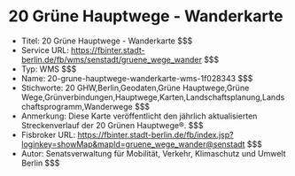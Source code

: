 # 20 Grüne Hauptwege - Wanderkarte
- Titel: 20 Grüne Hauptwege - Wanderkarte $$$
- Service URL: https://fbinter.stadt-berlin.de/fb/wms/senstadt/gruene_wege_wander $$$
- Typ: WMS $$$
- Name: 20-grune-hauptwege-wanderkarte-wms-1f028343 $$$
- Stichworte: 20 GHW,Berlin,Geodaten,Grüne Hauptwege,Grüne Wege,Grünverbindungen,Hauptwege,Karten,Landschaftsplanung,Landschaftsprogramm,Wanderwege $$$
- Anmerkung: Diese Karte veröffentlicht den jährlich aktualisierten Streckenverlauf der 20 Grünen Hauptwege®. $$$
- Fisbroker URL: https://fbinter.stadt-berlin.de/fb/index.jsp?loginkey=showMap&mapId=gruene_wege_wander@senstadt $$$
- Autor: Senatsverwaltung für Mobilität, Verkehr, Klimaschutz und Umwelt Berlin $$$
